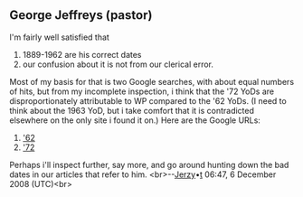 <article id="20565954" title=Talk:Jeffreys>
	<talkpage id="20565954" title="Talk:Jeffreys">
{{disambigProject}}

== George Jeffreys (pastor) ==
I'm fairly well satisfied that 
# 1889-1962 are his correct dates
# our confusion about it is not from our clerical error.
Most of my basis for that is two Google searches, with about equal numbers of hits, but from my incomplete inspection, i think that the '72 YoDs are disproportionately attributable to WP compared to the '62 YoDs. (I need to think about the 1963 YoD, but i take comfort that it is contradicted elsewhere on the only site i found it on.)  Here are the Google URLs: 
# [http://www.google.com/search?hl=en&amp;rlz=1B3GGGL_enUS290US290&amp;as_q=+1889-1962+church+Welsh&amp;as_epq=George+Jeffreys+&amp;as_oq=&amp;as_eq=&amp;num=50&amp;lr=&amp;as_filetype=&amp;ft=i&amp;as_sitesearch=&amp;as_qdr=all&amp;as_rights=&amp;as_occt=any&amp;cr=&amp;as_nlo=&amp;as_nhi=&amp;safe=images '62]
# [http://www.google.com/search?hl=en&amp;rlz=1B3GGGL_enUS290US290&amp;as_q=+1889-1972+church+Welsh&amp;as_epq=George+Jeffreys+&amp;as_oq=&amp;as_eq=&amp;num=50&amp;lr=&amp;as_filetype=&amp;ft=i&amp;as_sitesearch=&amp;as_qdr=all&amp;as_rights=&amp;as_occt=any&amp;cr=&amp;as_nlo=&amp;as_nhi=&amp;safe=images '72]
Perhaps i'll inspect further, say more, and go around hunting down the bad dates in our articles that refer to him. &lt;br&gt;--[[User:Jerzy|Jerzy]]•[[User talk:Jerzy|t]] 06:47, 6 December 2008 (UTC)&lt;br&gt;
	</talkpage>
</article>